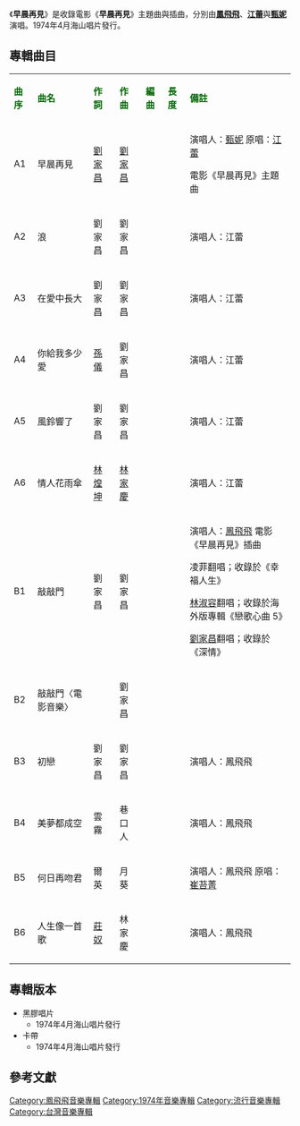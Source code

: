 {{Infobox album <!-- See Wikipedia:WikiProject_Albums -->
| name       = 早晨再見
| type       = 專輯
| artist     = [[鳳飛飛|鳳飛飛]]／[[江蕾|江蕾]]
| cover      = 
| released   = 1974年4月
| genre      = [[國語流行音樂|國語流行音樂]]
| length     = 
| label      = 海山唱片
<!-- 未知參數 | number     = LS-2325 -->
| producer   = 
| prev_title = [[我不能沒信心|我不能沒信心]]
| prev_year  = 1974 <!-- 3月 -->
| next_title = [[碧城故事|碧城故事]]
| next_year  = 1974 <!-- 6月 -->
}}
《'''早晨再見'''》是收錄電影《'''早晨再見'''》主題曲與插曲，分別由'''[[鳳飛飛|鳳飛飛]]'''、'''[[江蕾|江蕾]]'''與'''[[甄妮|甄妮]]'''演唱。1974年4月海山唱片發行。

==專輯曲目==
{| class="wikitable"
|-
| <font color=darkgreen>'''曲序'''</font> || <font color=darkgreen>'''曲名'''</font> || <font color=darkgreen>'''作詞'''</font> || <font color=darkgreen>'''作曲'''</font> || <font color=darkgreen>'''編曲'''</font>|| <font color=darkgreen>'''長度'''</font>  || <font color=darkgreen>'''備註'''</font>
|-
| A1||早晨再見||[[劉家昌|劉家昌]]||[[劉家昌|劉家昌]]|| ||  ||演唱人：[[甄妮|甄妮]]
原唱：[[江蕾|江蕾]]

電影《早晨再見》主題曲
|-
|A2||浪||劉家昌||劉家昌|| ||  ||演唱人：江蕾
|-
| A3 ||在愛中長大||劉家昌||劉家昌||||  ||演唱人：江蕾
|-
| A4 ||你給我多少愛||[[孫儀|孫儀]]||劉家昌||||   ||演唱人：江蕾
|-
| A5||風鈴響了||劉家昌||劉家昌|| ||  ||演唱人：江蕾
|-
| A6 ||情人花雨傘||[[林煌坤|林煌坤]]||[[林家慶|林家慶]]|| ||  ||演唱人：江蕾
|-
| B1||敲敲門||劉家昌||劉家昌|| ||  ||演唱人：[[鳳飛飛|鳳飛飛]]
電影《早晨再見》插曲

凌菲翻唱；收錄於《幸福人生》

[[林淑容|林淑容]]翻唱；收錄於海外版專輯《戀歌心曲 5》

[[劉家昌|劉家昌]]翻唱；收錄於《深情》
|-
|B2 ||敲敲門〈電影音樂〉|| ||劉家昌|| ||  || 
|-
| B3 ||初戀||劉家昌||劉家昌|| ||  ||演唱人：鳳飛飛
|-
| B4||美夢都成空||雲霧||巷口人||  ||||演唱人：鳳飛飛
|-
| B5||何日再吻君||爾英||月葵||  ||||演唱人：鳳飛飛
原唱：[[崔苔菁|崔苔菁]]
|-
| B6||人生像一首歌||[[莊奴|莊奴]]||林家慶||  |||| 演唱人：鳳飛飛
|}

== 專輯版本 ==
*黑膠唱片
**1974年4月海山唱片發行
*卡帶
**1974年4月海山唱片發行

==參考文獻==
{{reflist}}
[[Category:鳳飛飛音樂專輯|Category:鳳飛飛音樂專輯]]
[[Category:1974年音樂專輯|Category:1974年音樂專輯]]
[[Category:流行音樂專輯|Category:流行音樂專輯]]
[[Category:台灣音樂專輯|Category:台灣音樂專輯]]